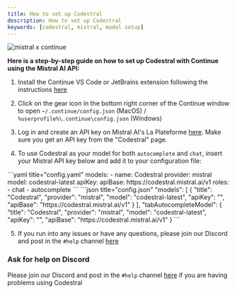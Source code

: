 ```yaml
---
title: How to set up Codestral
description: How to set up Codestral
keywords: [codestral, mistral, model setup]
---
```



![mistral x continue](../../../static/img/mistral-x-continue.png)

**Here is a step-by-step guide on how to set up Codestral with Continue using the Mistral AI API:**

1. Install the Continue VS Code or JetBrains extension following the instructions [here](../../getting-started/install.md)

2. Click on the gear icon in the bottom right corner of the Continue window to open `~/.continue/config.json` (MacOS) / `%userprofile%\.continue\config.json` (Windows)

3. Log in and create an API key on Mistral AI's La Plateforme [here](https://console.mistral.ai/codestral). Make sure you get an API key from the "Codestral" page.

4. To use Codestral as your model for both `autocomplete` and `chat`, insert your Mistral API key below and add it to your configuration file:

<Tabs groupId="config-example">
  <TabItem value="yaml" label="YAML">
    ```yaml title="config.yaml"
    models:
      - name: Codestral
        provider: mistral
        model: codestral-latest
        apiKey: <YOUR_CODESTRAL_API_KEY>
        apiBase: https://codestral.mistral.ai/v1
        roles:
          - chat
          - autocomplete
    ```
  </TabItem>
  <TabItem value="json" label="JSON">
    ```json title="config.json"
      "models": [
    {
      "title": "Codestral",
      "provider": "mistral",
      "model": "codestral-latest",
      "apiKey": "<YOUR_CODESTRAL_API_KEY>",
      "apiBase": "https://codestral.mistral.ai/v1"
    }
      ],
      "tabAutocompleteModel": {
        "title": "Codestral",
        "provider": "mistral",
        "model": "codestral-latest",
        "apiKey": "<YOUR_CODESTRAL_API_KEY>",
        "apiBase": "https://codestral.mistral.ai/v1"
      }
    ```
  </TabItem>
</Tabs>

5. If you run into any issues or have any questions, please join our Discord and post in the `#help` channel [here](https://discord.gg/EfJEfdFnDQ)

### Ask for help on Discord

Please join our Discord and post in the `#help` channel [here](https://discord.gg/EfJEfdFnDQ) if you are having problems using Codestral
